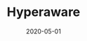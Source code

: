 ---
title: Hyperaware
category: Project
status: publish
date: 2020-05-01
slug: A DApp to automatically enforce tolls and policies based on a vehicle's physical location
website: https://hyperaware.io
twitter: https://twitter.com/ldnlabs
logo: https://wp.gcap1.iotex.io/wp-content/uploads/2020/10/hyperaware-logo-1.png
featured_img: https://wp.gcap1.iotex.io/wp-content/uploads/2020/09/hyperaware-header.png
telegram:
---